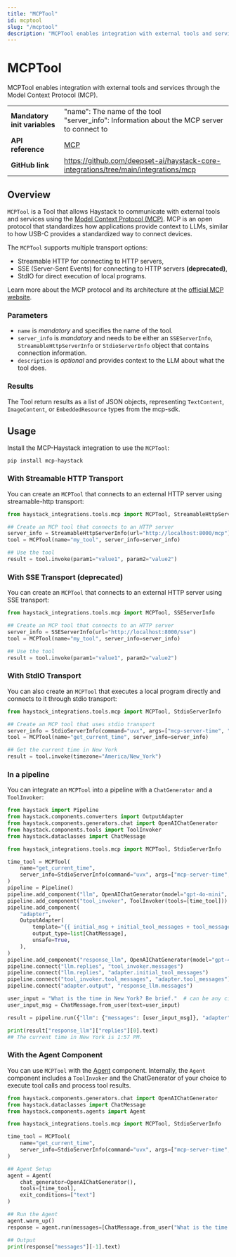 ```yaml
---
title: "MCPTool"
id: mcptool
slug: "/mcptool"
description: "MCPTool enables integration with external tools and services through the Model Context Protocol (MCP)."
---
```


# MCPTool

MCPTool enables integration with external tools and services through the Model Context Protocol (MCP).

|                              |                                                                                               |
| ---------------------------- | --------------------------------------------------------------------------------------------- |
| **Mandatory init variables** | "name": The name of the tool<br />"server_info": Information about the MCP server to connect to |
| **API reference**            | [MCP](/reference/integrations-mcp)                                                                   |
| **GitHub link**              | https://github.com/deepset-ai/haystack-core-integrations/tree/main/integrations/mcp         |

## Overview

`MCPTool` is a Tool that allows Haystack to communicate with external tools and services using the [Model Context Protocol (MCP)](https://modelcontextprotocol.io/). MCP is an open protocol that standardizes how applications provide context to LLMs, similar to how USB-C provides a standardized way to connect devices.

The `MCPTool` supports multiple transport options:

- Streamable HTTP for connecting to HTTP servers,
- SSE (Server-Sent Events) for connecting to HTTP servers **(deprecated)**,
- StdIO for direct execution of local programs.

Learn more about the MCP protocol and its architecture at the [official MCP website](https://modelcontextprotocol.io/).

### Parameters

- `name` is _mandatory_ and specifies the name of the tool.
- `server_info` is _mandatory_ and needs to be either an `SSEServerInfo`, `StreamableHttpServerInfo` or `StdioServerInfo` object that contains connection information.
- `description` is _optional_ and provides context to the LLM about what the tool does.

### Results

The Tool return results as a list of JSON objects, representing `TextContent`, `ImageContent`, or `EmbeddedResource` types from the mcp-sdk.

## Usage

Install the MCP-Haystack integration to use the `MCPTool`:

```shell
pip install mcp-haystack
```

### With Streamable HTTP Transport

You can create an `MCPTool` that connects to an external HTTP server using streamable-http transport:

```python
from haystack_integrations.tools.mcp import MCPTool, StreamableHttpServerInfo

## Create an MCP tool that connects to an HTTP server
server_info = StreamableHttpServerInfo(url="http://localhost:8000/mcp")
tool = MCPTool(name="my_tool", server_info=server_info)

## Use the tool
result = tool.invoke(param1="value1", param2="value2")
```

### With SSE Transport (deprecated)

You can create an `MCPTool` that connects to an external HTTP server using SSE transport:

```python
from haystack_integrations.tools.mcp import MCPTool, SSEServerInfo

## Create an MCP tool that connects to an HTTP server
server_info = SSEServerInfo(url="http://localhost:8000/sse")
tool = MCPTool(name="my_tool", server_info=server_info)

## Use the tool
result = tool.invoke(param1="value1", param2="value2")
```

### With StdIO Transport

You can also create an `MCPTool` that executes a local program directly and connects to it through stdio transport:

```python
from haystack_integrations.tools.mcp import MCPTool, StdioServerInfo

## Create an MCP tool that uses stdio transport
server_info = StdioServerInfo(command="uvx", args=["mcp-server-time", "--local-timezone=Europe/Berlin"])
tool = MCPTool(name="get_current_time", server_info=server_info)

## Get the current time in New York
result = tool.invoke(timezone="America/New_York")
```

### In a pipeline

You can integrate an `MCPTool` into a pipeline with a `ChatGenerator` and a `ToolInvoker`:

```python
from haystack import Pipeline
from haystack.components.converters import OutputAdapter
from haystack.components.generators.chat import OpenAIChatGenerator
from haystack.components.tools import ToolInvoker
from haystack.dataclasses import ChatMessage

from haystack_integrations.tools.mcp import MCPTool, StdioServerInfo

time_tool = MCPTool(
    name="get_current_time",
    server_info=StdioServerInfo(command="uvx", args=["mcp-server-time", "--local-timezone=Europe/Berlin"]),
)
pipeline = Pipeline()
pipeline.add_component("llm", OpenAIChatGenerator(model="gpt-4o-mini", tools=[time_tool]))
pipeline.add_component("tool_invoker", ToolInvoker(tools=[time_tool]))
pipeline.add_component(
    "adapter",
    OutputAdapter(
        template="{{ initial_msg + initial_tool_messages + tool_messages }}",
        output_type=list[ChatMessage],
        unsafe=True,
    ),
)
pipeline.add_component("response_llm", OpenAIChatGenerator(model="gpt-4o-mini"))
pipeline.connect("llm.replies", "tool_invoker.messages")
pipeline.connect("llm.replies", "adapter.initial_tool_messages")
pipeline.connect("tool_invoker.tool_messages", "adapter.tool_messages")
pipeline.connect("adapter.output", "response_llm.messages")

user_input = "What is the time in New York? Be brief."  # can be any city
user_input_msg = ChatMessage.from_user(text=user_input)

result = pipeline.run({"llm": {"messages": [user_input_msg]}, "adapter": {"initial_msg": [user_input_msg]}})

print(result["response_llm"]["replies"][0].text)
## The current time in New York is 1:57 PM.
```

### With the Agent Component

You can  use `MCPTool` with the [Agent](../pipeline-components/agents-1/agent.mdx) component. Internally, the `Agent` component includes a `ToolInvoker` and the ChatGenerator of your choice to execute tool calls and process tool results.

```python
from haystack.components.generators.chat import OpenAIChatGenerator
from haystack.dataclasses import ChatMessage
from haystack.components.agents import Agent

from haystack_integrations.tools.mcp import MCPTool, StdioServerInfo

time_tool = MCPTool(
    name="get_current_time",
    server_info=StdioServerInfo(command="uvx", args=["mcp-server-time", "--local-timezone=Europe/Berlin"]),
)

## Agent Setup
agent = Agent(
    chat_generator=OpenAIChatGenerator(),
    tools=[time_tool],
    exit_conditions=["text"]
)

## Run the Agent
agent.warm_up()
response = agent.run(messages=[ChatMessage.from_user("What is the time in New York? Be brief.")])

## Output
print(response["messages"][-1].text)
```
